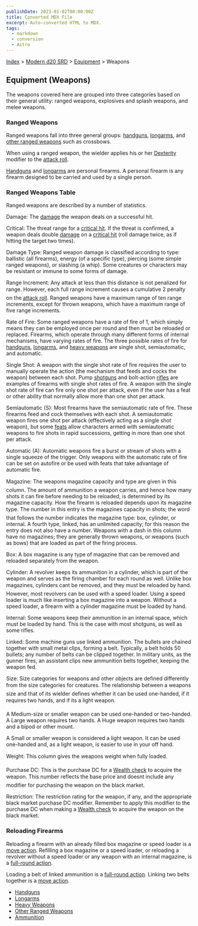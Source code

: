 ```yaml
---
publishDate: 2023-01-02T00:00:00Z
title: Converted MDX File
excerpt: Auto-converted HTML to MDX.
tags:
  - markdown
  - conversion
  - Astro
---
```






[Index](-index) > [Modern d20 SRD](modern-d20-srd-index) > [Equipment](modern-d20-srd-equipment-index) > Weapons




## Equipment (Weapons)


The weapons covered here are grouped into three categories based on their general utility: ranged weapons, explosives and splash weapons, and melee weapons.


### Ranged Weapons


Ranged weapons fall into three general groups: [handguns](modern-d20-srd-equipment-weapons-handguns), [longarms](modern-d20-srd-equipment-weapons-longarms), and [other
  ranged weapons](modern-d20-srd-equipment-weapons-other-ranged) such as crossbows.


When using a ranged weapon, the wielder applies his or her [Dexterity](modern-d20-srd-basics-ability-scores) modifier to the [attack
  roll](modern-d20-srd-combat-attack-roll).


[Handguns](modern-d20-srd-equipment-weapons-handguns) and [longarms](modern-d20-srd-equipment-weapons-longarms) are personal firearms. A personal firearm is any firearm designed to be carried and used by a single person.


### Ranged Weapons Table


Ranged weapons are described by a number of statistics.


Damage: The [damage](modern-d20-srd-combat-damage) the weapon deals on a successful hit.


Critical: The threat range for a [critical
  hit](modern-d20-srd-combat-critical-hits). If the threat is confirmed, a weapon deals double [damage](modern-d20-srd-combat-damage) on a [critical
  hit](modern-d20-srd-combat-critical-hits) (roll damage twice, as if hitting the target two times).


Damage Type: Ranged weapon damage is classified according to type: ballistic (all firearms), energy (of a specific type), piercing (some simple ranged weapons), or slashing (a whip). Some creatures or characters may be resistant or immune to some forms of damage.


Range Increment: Any attack at less than this distance is not penalized for
  range. However, each full range increment causes a cumulative 2 penalty on the [attack
  roll](modern-d20-srd-combat-attack-roll). Ranged weapons have a maximum range of ten range increments, except for thrown weapons, which have a maximum range of five range increments.


Rate of Fire: Some ranged weapons have a rate of fire of 1, which simply means they can be employed once per round and then must be reloaded or replaced. Firearms, which operate through many different forms of internal mechanisms, have varying rates of fire. The three possible rates of fire for [handguns](modern-d20-srd-equipment-weapons-handguns), [longarms](modern-d20-srd-equipment-weapons-longarms), and [heavy
  weapons](modern-d20-srd-equipment-weapons-heavy) are single shot, semiautomatic, and automatic.


Single Shot: A weapon with the single shot rate of fire requires the user to manually operate the action (the mechanism that feeds and cocks the weapon) between each shot. Pump [shotguns](modern-d20-srd-equipment-weapons-longarms) and bolt-action [rifles](modern-d20-srd-equipment-weapons-longarms) are examples of firearms with single shot rates of fire. A weapon with the single shot rate of fire can fire only one shot per attack, even if the user has a feat or other ability that normally allow more than one shot per attack.


Semiautomatic (S): Most firearms have the semiautomatic rate of fire. These firearms feed and cock themselves with each shot. A semiautomatic weapon fires one shot per attack (effectively acting as a single shot weapon), but some [feats](modern-d20-srd-feats-index) allow characters armed with semiautomatic weapons to fire shots in rapid successions, getting in more than one shot per attack.


Automatic (A): Automatic weapons fire a burst or stream of shots with a single squeeze of the trigger. Only weapons with the automatic rate of fire can be set on autofire or be used with feats that take advantage of automatic fire.


Magazine: The weapons magazine capacity and type are given in this column. The amount of ammunition a weap­on carries, and hence how many shots it can fire before needing to be reloaded, is determined by its magazine capacity. How the firearm is reloaded depends upon its magazine type. The number in this entry is the magazines capacity in shots; the word that follows the number indicates the magazine type: box, cylinder, or internal. A fourth type, linked, has an unlimited capacity; for this reason the entry does not also have a number. Weapons with a dash in this column have no magazines; they are generally thrown weapons, or weapons (such as bows) that are loaded as part of the firing process.


Box: A box magazine is any type of magazine that can be removed and reloaded separately from the weapon.


Cylinder: A revolver keeps its ammunition in a cylinder, which is part of the weapon and serves as the firing chamber for each round as well. Unlike box magazines, cylinders cant be removed, and they must be reloaded by hand. However, most revolvers can be used with a speed loader. Using a speed loader is much like inserting a box magazine into a weapon. Without a speed loader, a firearm with a cylinder magazine must be loaded by hand.


Internal: Some weapons keep their ammunition in an internal space, which must be loaded by hand. This is the case with most shotguns, as well as some rifles.


Linked: Some machine guns use linked ammunition. The bullets are chained together with small metal clips, forming a belt. Typically, a belt holds 50 bullets; any number of belts can be clipped together. In military units, as the gunner fires, an assistant clips new ammunition belts together, keeping the weapon fed.


Size: Size categories for weapons and other objects are defined differently from the size categories for creatures. The relationship between a weapons size and that of its wielder defines whether it can be used one-handed, if it requires two hands, and if its a light weapon.


A Medium-size or smaller weapon can be used one-handed or two-handed. A Large weapon requires two hands. A Huge weapon requires two hands and a bipod or other mount.


A Small or smaller weapon is considered a light weapon. It can be used one-handed and, as a light weapon, is easier to use in your off hand.


Weight: This column gives the weapons weight when fully loaded.


Purchase DC: This is the purchase DC for a [Wealth
  check](modern-d20-srd-wealth-wealth-check) to acquire the weapon. This number reflects the base price and doesnt include any modifier for purchasing the weapon on the black market.


Restriction: The restriction rating for the weapon, if any, and the appropriate black market purchase DC modifier. Remember to apply this modifier to the purchase DC when making a [Wealth
  check](modern-d20-srd-wealth-wealth-check) to acquire the weapon on the black market.


### Reloading Firearms


Reloading a firearm with an already filled box magazine or speed loader is a [move
  action](modern-d20-srd-combat-move-actions). Refilling a box magazine or a speed loader, or reloading a revolver without a speed loader or any weapon with an internal magazine, is a [full-round
  action](modern-d20-srd-combat-full-round-actions).


Loading a belt of linked ammunition is a [full-round
  action](modern-d20-srd-combat-full-round-actions). Linking two belts together is a [move
  action](modern-d20-srd-combat-move-actions).


- [Handguns](modern-d20-srd-equipment-weapons-handguns)
- [Longarms](modern-d20-srd-equipment-weapons-longarms)
- [Heavy Weapons](modern-d20-srd-equipment-weapons-heavy)
- [Other Ranged Weapons](modern-d20-srd-equipment-weapons-other-ranged)
- [Ammunition](modern-d20-srd-equipment-ammunitions)



